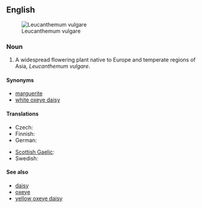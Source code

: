 {{wikipedia}}
==English==
[[Image:Ox-eye daisy 01.jpg|thumb|right|Leucanthemum vulgare]]

===Noun===
{{en-noun|sg=[[oxeye]] [[daisy]]|oxeye daisies}}

# A widespread flowering plant native to Europe and temperate regions of Asia, ''Leucanthemum vulgare''.

====Synonyms====
*[[marguerite]]
*[[white oxeye daisy]]

====Translations====
{{trans-top|flower}}
* Czech: {{t-|cs|kopretina|f}}
* Finnish: {{t-|fi|päivänkakkara}}
* German: {{t-|de|Margerite|f}}
{{trans-mid}}
* [[Scottish Gaelic]]: {{t-|gd|neòinean mòr|f}}
* Swedish: {{t|sv|prästkrage}}
{{trans-bottom}}

====See also====
*[[daisy]]
*[[oxeye]]
*[[yellow oxeye daisy]]